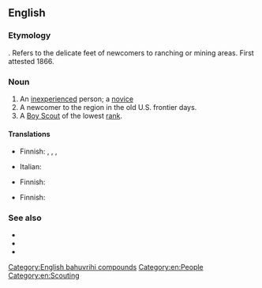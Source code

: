 ==English==
{{wikipedia}}

===Etymology===
{{compound|en|tender|foot}}. Refers to the delicate feet of newcomers to ranching or mining areas. First attested 1866.

===Noun===
{{en-noun|tenderfeet|tenderfoots}}

# An [[inexperienced]] person; a [[novice]]
# A newcomer to the region in the old U.S. frontier days.
# A [[Boy Scout]] of the lowest [[rank]].

====Translations====
{{trans-top|novice}}
* Finnish: {{t+|fi|vasta-alkaja}}, {{t+|fi|noviisi}}, {{t+|fi|mopo}}, {{t+|fi|keltanokka}}
{{trans-mid}}
* Italian: {{t+|it|novizio}}
{{trans-bottom}}

{{trans-top|newcomer in the old US frontier days}}
* Finnish: {{t+|fi|arkajalka}}
{{trans-mid}}
{{trans-bottom}}

{{trans-top|lowest rank of Boy Scout}}
* Finnish: {{t+|fi|kolkkapoika}}
{{trans-mid}}
{{trans-bottom}}

===See also===
* {{l|en|cheechako}}
* {{l|en|greenhorn}}
* {{l|en|newbie}}

[[Category:English bahuvrihi compounds]]
[[Category:en:People]]
[[Category:en:Scouting]]